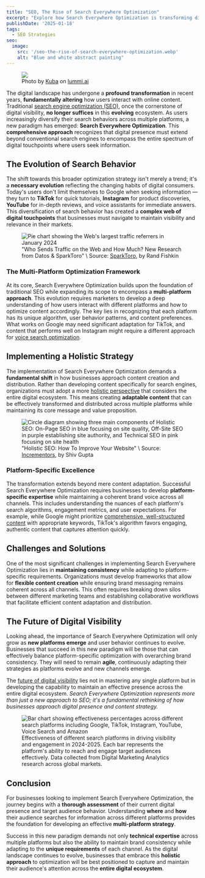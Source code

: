 ```yaml
---
title: "SEO, The Rise of Search Everywhere Optimization"
excerpt: "Explore how Search Everywhere Optimization is transforming digital visibility beyond traditional SEO, encompassing multi-platform strategies for comprehensive online presence."
publishDate: '2025-01-18'
tags:
  - SEO Strategies
seo:
  image:
    src: '/seo-the-rise-of-search-everywhere-optimization.webp'
    alt: "Blue and white abstract painting"
---
```


<figure>
  <Image 
    id="cover-img" 
    src={coverImage} 
    loading="eager" 
    priority={true} 
  />
  <figcaption>
    Photo by <a href="https://www.lummi.ai/creator/kubadesign">Kuba</a> on <a href="https://www.lummi.ai/">lummi.ai</a>
  </figcaption>
</figure>

The digital landscape has undergone a **profound transformation** in recent years, **fundamentally altering** how users interact with online content. Traditional [search engine optimization (SEO)](https://www.serp-secrets.com/blog/mastering-bert-in-seo-for-better-semantic-insight/), once the cornerstone of digital visibility, **no longer suffices** in this **evolving** ecosystem. As users increasingly diversify their search behaviors across multiple platforms, a new paradigm has emerged: **Search Everywhere Optimization**. This **comprehensive approach** recognizes that digital presence must extend beyond conventional search engines to encompass the entire spectrum of digital touchpoints where users seek information.

## The Evolution of Search Behavior

The shift towards this broader optimization strategy isn't merely a trend; it's a **necessary evolution** reflecting the changing habits of digital consumers. Today's users don't limit themselves to Google when seeking information — they turn to **TikTok** for quick tutorials, **Instagram** for product discoveries, **YouTube** for in-depth reviews, and voice assistants for immediate answers. This diversification of search behavior has created a **complex web of digital touchpoints** that businesses must navigate to maintain visibility and relevance in their markets.

<figure>
  <Image 
    id="article-img" 
    src={trafficReferrersImage} 
    alt="Pie chart showing the Web's largest traffic referrers in January 2024" 
  />
  <figcaption>
    "Who Sends Traffic on the Web and How Much? New Research from Datos & SparkToro" \ Source: <a href="https://sparktoro.com/blog/who-sends-traffic-on-the-web-and-how-much-new-research-from-datos-sparktoro/" target="_blank">SparkToro</a>, by Rand Fishkin
  </figcaption>
</figure>

### The Multi-Platform Optimization Framework

At its core, Search Everywhere Optimization builds upon the foundation of traditional SEO while expanding its scope to encompass a **multi-platform approach**. This evolution requires marketers to develop a deep understanding of how users interact with different platforms and how to optimize content accordingly. The key lies in recognizing that each platform has its unique algorithm, user behavior patterns, and content preferences. What works on Google may need significant adaptation for TikTok, and content that performs well on Instagram might require a different approach for [voice search optimization](https://www.serp-secrets.com/blog/seo-in-2024-trends-tips-strategies-guide/).

## Implementing a Holistic Strategy

The implementation of Search Everywhere Optimization demands a **fundamental shift** in how businesses approach content creation and distribution. Rather than developing content specifically for search engines, organizations must adopt a more [holistic perspective](https://www.serp-secrets.com/blog/adapting-to-googles-helpful-content-era/) that considers the entire digital ecosystem. This means creating **adaptable content** that can be effectively transformed and distributed across multiple platforms while maintaining its core message and value proposition.

<figure>
  <Image 
    id="article-img" 
    src={holisticSeoImage} 
    alt="Circle diagram showing three main components of Holistic SEO: On-Page SEO in blue focusing on site quality, Off-Site SEO in purple establishing site authority, and Technical SEO in pink focusing on site health" 
  />
  <figcaption>
    "Holistic SEO: How To Improve Your Website" \ Source: <a href="https://www.incrementors.com/blog/holistic-seo-to-improve-your-website/" target="_blank">Incrementors</a>, by Shiv Gupta
  </figcaption>
</figure>

### Platform-Specific Excellence

The transformation extends beyond mere content adaptation. Successful Search Everywhere Optimization requires businesses to develop **platform-specific expertise** while maintaining a coherent brand voice across all channels. This includes understanding the nuances of each platform's search algorithms, engagement metrics, and user expectations. For example, while Google might prioritize [comprehensive, well-structured content](https://www.serp-secrets.com/blog/advanced-strategies-for-schema-markup-optimization/) with appropriate keywords, TikTok's algorithm favors engaging, authentic content that captures attention quickly.

## Challenges and Solutions

One of the most significant challenges in implementing Search Everywhere Optimization lies in **maintaining consistency** while adapting to platform-specific requirements. Organizations must develop frameworks that allow for **flexible content creation** while ensuring brand messaging remains coherent across all channels. This often requires breaking down silos between different marketing teams and establishing collaborative workflows that facilitate efficient content adaptation and distribution.

## The Future of Digital Visibility

Looking ahead, the importance of Search Everywhere Optimization will only grow as **new platforms emerge** and user behavior continues to evolve. Businesses that succeed in this new paradigm will be those that can effectively balance platform-specific optimization with overarching brand consistency. They will need to remain **agile**, continuously adapting their strategies as platforms evolve and new channels emerge.

The [future of digital visibility](https://www.serp-secrets.com/blog/seo-2025-upcoming-changes-and-how-to-adapt/) lies not in mastering any single platform but in developing the capability to maintain an effective presence across the entire digital ecosystem. *Search Everywhere Optimization represents more than just a new approach to SEO; it's a fundamental rethinking of how businesses approach digital presence and content strategy.*

<figure>
  <Image 
    id="article-img" 
    src={searchPlatformsImage} 
    alt="Bar chart showing effectiveness percentages across different search platforms including Google, TikTok, Instagram, YouTube, Voice Search and Amazon" 
  />
  <figcaption>
    Effectiveness of different search platforms in driving visibility and engagement in 2024-2025. Each bar represents the platform's ability to reach and engage target audiences effectively. Data collected from Digital Marketing Analytics research across global markets.
  </figcaption>
</figure>

## Conclusion

For businesses looking to implement Search Everywhere Optimization, the journey begins with a **thorough assessment** of their current digital presence and target audience behavior. Understanding **where** and **how** their audience searches for information across different platforms provides the foundation for developing an effective **multi-platform strategy**.

Success in this new paradigm demands not only **technical expertise** across multiple platforms but also the ability to maintain brand consistency while adapting to the **unique requirements** of each channel. As the digital landscape continues to evolve, businesses that embrace this **holistic approach** to optimization will be best positioned to capture and maintain their audience's attention across the **entire digital ecosystem**.